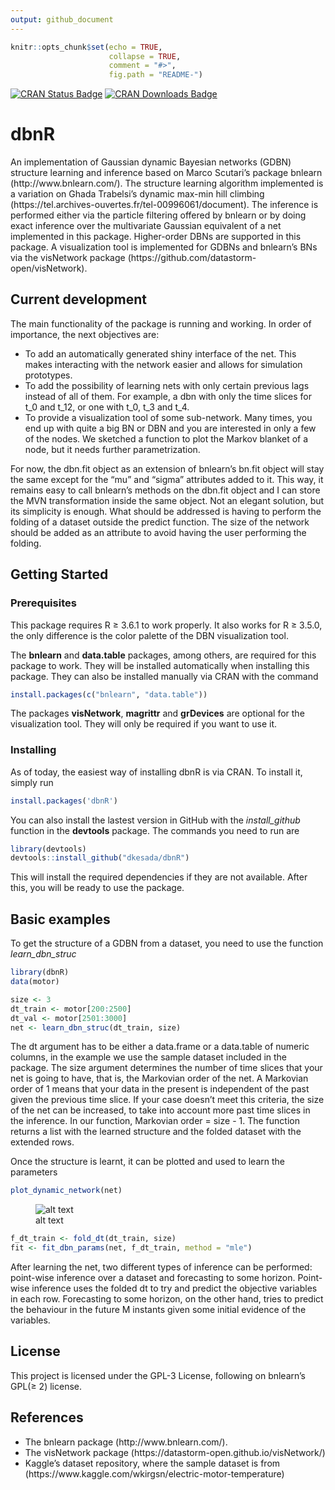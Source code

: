 ```yaml
---
output: github_document
---
```


<!-- README.md is generated from README.Rmd. Please edit that file -->

```r
knitr::opts_chunk$set(echo = TRUE, 
                      collapse = TRUE, 
                      comment = "#>",
                      fig.path = "README-")
```


[![CRAN Status Badge](https://www.r-pkg.org/badges/version/dbnR)](https://CRAN.R-project.org/package=dbnR)
[![CRAN Downloads Badge](https://cranlogs.r-pkg.org/badges/grand-total/dbnR)](https://CRAN.R-project.org/package=dbnR)


# dbnR

An implementation of Gaussian dynamic Bayesian networks (GDBN) structure learning and inference based on Marco Scutari's package bnlearn (http://www.bnlearn.com/). The structure learning algorithm implemented is a variation on Ghada Trabelsi's dynamic max-min hill climbing (https://tel.archives-ouvertes.fr/tel-00996061/document). The inference is performed either via the particle filtering offered by bnlearn or by doing exact inference over the multivariate Gaussian equivalent of a net implemented in this package. Higher-order DBNs are supported in this package. A visualization tool is implemented for GDBNs and bnlearn's BNs via the visNetwork package (https://github.com/datastorm-open/visNetwork).

## Current development

The main functionality of the package is running and working. In order of importance, the next objectives are:
  
  * To add an automatically generated shiny interface of the net. This makes interacting with the network easier and allows for simulation prototypes.
  * To add the possibility of learning nets with only certain previous lags instead of all of them. For example, a dbn with only the time slices for t_0 and t_12, or one with t_0, t_3 and t_4.
  * To provide a visualization tool of some sub-network. Many times, you end up with quite a big BN or DBN and you are interested in only a few of the nodes. We sketched a function to plot the Markov blanket of a node, but it needs further parametrization.

For now, the dbn.fit object as an extension of bnlearn's bn.fit object will stay the same except for the "mu" and "sigma" attributes added to it. This way, it remains easy to call bnlearn's methods on the dbn.fit object and I can store the MVN transformation inside the same object. Not an elegant solution, but its simplicity is enough. What should be addressed is having to perform the folding of a dataset outside the predict function. The size of the network should be added as an attribute to avoid having the user performing the folding.

## Getting Started

### Prerequisites

This package requires R ≥ 3.6.1 to work properly. It also works for R ≥ 3.5.0, the only difference is the color palette of the DBN visualization tool.

The __bnlearn__ and __data.table__ packages, among others, are required for this package to work. They will be installed automatically when installing this package. They can also be installed manually via CRAN with the command

```r
install.packages(c("bnlearn", "data.table"))
```

The packages __visNetwork__, __magrittr__ and __grDevices__ are optional for the visualization tool. They will only be required if you want to use it.

### Installing
As of today, the easiest way of installing dbnR is via CRAN. To install it, simply run
```r
install.packages('dbnR')
```

You can also install the lastest version in GitHub with the _install_github_ function in the __devtools__ package. The commands you need to run are
```r
library(devtools)
devtools::install_github("dkesada/dbnR")
```

This will install the required dependencies if they are not available. After this, you will be ready to use the package.

## Basic examples

To get the structure of a GDBN from a dataset, you need to use the function _learn_dbn_struc_

```r
library(dbnR)
data(motor)

size <- 3
dt_train <- motor[200:2500]
dt_val <- motor[2501:3000]
net <- learn_dbn_struc(dt_train, size)
```

The dt argument has to be either a data.frame or a data.table of numeric columns, in the example we use the sample dataset included in the package. The size argument determines the number of time slices that your net is going to have, that is, the Markovian order of the net. A Markovian order of 1 means that your data in the present is independent of the past given the previous time slice. If your case doesn't meet this criteria, the size of the net can be increased, to take into account more past time slices in the inference. In our function, Markovian order = size - 1. The function returns a list with the learned structure and the folded dataset with the extended rows.

Once the structure is learnt, it can be plotted and used to learn the parameters

```r
plot_dynamic_network(net)
```

![alt text](https://raw.githubusercontent.com/dkesada/dbnR/master/media/dbn_plot.png)

```r
f_dt_train <- fold_dt(dt_train, size)
fit <- fit_dbn_params(net, f_dt_train, method = "mle")
```

After learning the net, two different types of inference can be performed: point-wise inference over a dataset and forecasting to some horizon. Point-wise inference uses the folded dt to try and predict the objective variables in each row. Forecasting to some horizon, on the other hand, tries to predict the behaviour in the future M instants given some initial evidence of the variables.

## License

This project is licensed under the GPL-3 License, following on bnlearn's GPL(≥ 2) license.

## References

* The bnlearn package (http://www.bnlearn.com/).
* The visNetwork package (https://datastorm-open.github.io/visNetwork/)
* Kaggle's dataset repository, where the sample dataset is from (https://www.kaggle.com/wkirgsn/electric-motor-temperature)

